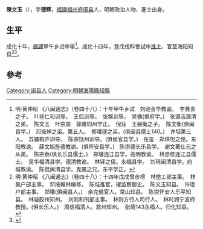 {{Otheruses|other=名为陳文玉的其他人物|陳文玉}}
{{Otheruses|other=名为陈德辉的其他人物|陈德辉}}

'''陳文玉'''（{{bd|？||？|catIdx=C陳}}），字'''德辉'''，[[福建|福建]][[福州府|福州府]][[闽县|闽县]]人，明朝政治人物、進士出身。

== 生平 ==
成化十年，[[福建|福建]]甲午乡试中舉<ref>明·黄仲昭 《八闽通志》（卷四十八）：十年甲午乡试　刘琏金华教谕。　李蕡贵之子。　叶拯仁和训导。　王侃训导。　张槃训导。　吴循(俱府学。)　张源洁源清之弟。　陈文玉　叶宗周　郭雍钧州学正。　倪珏　王弼衡之子。　陈文衡(俱闽县学。)　邓焲焯之弟。第五人。　郑璠璲之弟。(俱闽县儒士140。)　许坦第三人。　苏镛桐庐训导。　陈宗饶州训导。(俱侯官县学。)　任玺　郑珙坦之侄。东阳教谕。　薛文旭旌德教谕。(俱怀安县学。)　陈崇德长乐县学。　谢文著仕元之从弟。　陈宗泰(俱长乐县儒士。)　郑堪连江县学。高明教谕。　林彦修连江县儒士。　吴华福清县学。德清教谕。　林铎之侄。永福县学。　刘琄闽清县学。府城教谕。　陈侃闽清县学。克震之兄。东平学正。</ref>。成化十四年，登戊戌科會試中[[進士|進士]]，官至海阳知县<ref>明·黄仲昭 《八闽通志》（卷四十八）：十四年戊戌曾彦榜　林壂工部主事。　林昊户部主事。　邓焲翰林编修。　陈烓推官，擢监察御史。　陈文玉知县。　许坦户部主事。　郑璠(俱闽县人。)　余完侯官人。常山知县。　陈崇怀安人乐平知县。　林璇胶州知州。　刘则和刑部主事。　林则方行人司行人。　林时润宁波府教授。(俱长乐人。)　周信福清人。滁州知州。　张璄143永福人。归化知县。</ref><ref>{{cite web|title=《福州府志（清·乾隆）》选举四|url=http://www.fzdqw.com/ShowText.asp?ToBook=1411&index=96&|publisher=福州地情网|accessdate=2014-05-04|deadurl=yes|archiveurl=https://web.archive.org/web/20140504191714/http://www.fzdqw.com/ShowText.asp?ToBook=1411&index=96&|archivedate=2014-05-04}}</ref>。

==參考==
{{reflist}}

{{成化十四年戊戌科殿試金榜}}

{{Authority control}}

{{DEFAULTSORT:}}
[[Category:闽县人|Category:闽县人]]
[[Category:明朝海陽縣知縣|Category:明朝海陽縣知縣]]


{{明朝人物小作品}}